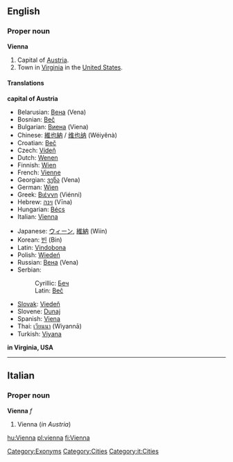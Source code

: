 ==English==
===Proper noun===
'''Vienna'''

#Capital of [[Austria]].
#Town in [[Virginia]] in the [[United States]].

====Translations====
'''capital of Austria'''
{{top}}
<!--Put translations for languages from A to I here-->
*Belarusian: [[Вена]] (Vena)
*Bosnian: [[Beč]] {{m}}
*Bulgarian: [[Виена]] (Viena)
*Chinese: [[維也納]] / [[维也纳]] (Wéiyĕnà)
*Croatian: [[Beč]] {{m}}
*Czech: [[Vídeň]]
*Dutch: [[Wenen]]
*Finnish: [[Wien]]
*French: [[Vienne]]
*Georgian: [[ვენა]] (Vena)
*German: [[Wien]]
*Greek: [[Βιέννη]] (Viénni)
*Hebrew: [[וינה]] (Vīna)
*Hungarian: [[Bécs]]
*Italian: [[Vienna#Italian|Vienna]] {{f}}
{{mid}}
<!--Put translations for languages from J to Z here-->
*Japanese: [[ウィーン]], [[維納]] (Wiin)
*Korean: [[빈]] (Bin)
*Latin: [[Vindobona]]
*Polish: [[Wiedeń]] {{m}}
*Russian: [[Вена]] (Vena)
*Serbian:
*:Cyrillic: [[Беч]] {{m}}
*:Latin: [[Beč]] {{m}}
*[[Slovak]]: [[Viedeň]]
*Slovene: [[Dunaj]] {{m}}
*Spanish: [[Viena]]
*Thai: [[เวียนนา]] (Wiyannā)
*Turkish: [[Viyana]]
{{bottom}}

'''in Virginia, USA'''
{{top}}
<!--Put translations for languages from A to I here-->
{{mid}}
<!--Put translations for languages from J to Z here-->
{{bottom}}

----

==Italian==
===Proper noun===
'''Vienna''' ''f''

#Vienna (''in Austria'')

[[Category:Exonyms]]
[[Category:Cities]]
[[Category:it:Cities]]

[[hu:Vienna]]
[[pl:vienna]]
[[fi:Vienna]]